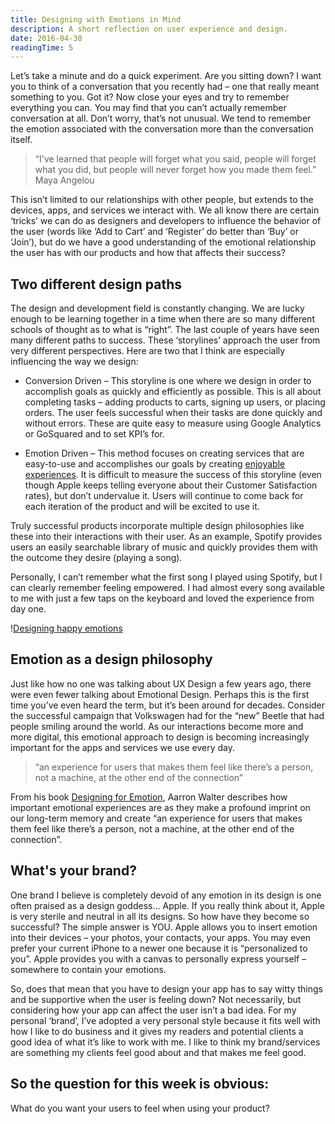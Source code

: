 ```yaml
---
title: Designing with Emotions in Mind
description: A short reflection on user experience and design.
date: 2016-04-30
readingTime: 5
---
```


Let’s take a minute and do a quick experiment. Are you sitting down? I want you to think of a conversation that you recently had &#8211; one that really meant something to you. Got it? Now close your eyes and try to remember everything you can. You may find that you can’t actually remember conversation at all. Don’t worry, that’s not unusual. We tend to remember the emotion associated with the conversation more than the conversation itself.

> “I've learned that people will forget what you said, people will forget what you did, but people will never forget how you made them feel.”<br />Maya Angelou

This isn’t limited to our relationships with other people, but extends to the devices, apps, and services we interact with. We all know there are certain ‘tricks’ we can do as designers and developers to influence the behavior of the user (words like ‘Add to Cart’ and ‘Register’ do better than ‘Buy’ or ‘Join’), but do we have a good understanding of the emotional relationship the user has with our products and how that affects their success?

## Two different design paths

The design and development field is constantly changing. We are lucky enough to be learning together in a time when there are so many different schools of thought as to what is “right”. The last couple of years have seen many different paths to success. These ‘storylines’ approach the user from very different perspectives. Here are two that I think are especially influencing the way we design:

* Conversion Driven &#8211; This storyline is one where we design in order to accomplish goals as quickly and efficiently as possible. This is all about completing tasks &#8211; adding products to carts, signing up users, or placing orders. The user feels successful when their tasks are done quickly and without errors. These are quite easy to measure using Google Analytics or GoSquared and to set KPI’s for.

* Emotion Driven &#8211; This method focuses on creating services that are easy-to-use and accomplishes our goals by creating <a href="/the-extra-effort-for-great-ux/" target="_blank">enjoyable experiences</a>. It is difficult to measure the success of this storyline (even though Apple keeps telling everyone about their Customer Satisfaction rates), but don’t undervalue it. Users will continue to come back for each iteration of the product and will be excited to use it.

Truly successful products incorporate multiple design philosophies like these into their interactions with their user. As an example, Spotify provides users an easily searchable library of music and quickly provides them with the outcome they desire (playing a song).

Personally, I can’t remember what the first song I played using Spotify, but I can clearly remember feeling empowered. I had almost every song available to me with just a few taps on the keyboard and loved the experience from day one.

!<a href="/images/articles/image.gif">Designing happy emotions</a>

## Emotion as a design philosophy

Just like how no one was talking about UX Design a few years ago, there were even fewer talking about Emotional Design. Perhaps this is the first time you’ve even heard the term, but it’s been around for decades. Consider the successful campaign that Volkswagen had for the “new” Beetle that had people smiling around the world. As our interactions become more and more digital, this emotional approach to design is becoming increasingly important for the apps and services we use every day.

> “an experience for users that makes them feel like there’s a person, not a machine, at the other end of the connection”

From his book <a href="https://abookapart.com/products/designing-for-emotion" target="_blank">Designing for Emotion</a>, Aarron Walter describes how important emotional experiences are as they make a profound imprint on our long-term memory and create “an experience for users that makes them feel like there’s a person, not a machine, at the other end of the connection”.

## What's your brand?

One brand I believe is completely devoid of any emotion in its design is one often praised as a design goddess… Apple. If you really think about it, Apple is very sterile and neutral in all its designs. So how have they become so successful? The simple answer is YOU. Apple allows you to insert emotion into their devices &#8211; your photos, your contacts, your apps. You may even prefer your current iPhone to a newer one because it is “personalized to you”. Apple provides you with a canvas to personally express yourself &#8211; somewhere to contain your emotions.

So, does that mean that you have to design your app has to say witty things and be supportive when the user is feeling down? Not necessarily, but considering how your app can affect the user isn’t a bad idea. For my personal ‘brand’, I’ve adopted a very personal style because it fits well with how I like to do business and it gives my readers and potential clients a good idea of what it’s like to work with me. I like to think my brand/services are something my clients feel good about and that makes me feel good.

## So the question for this week is obvious:<br />
What do you want your users to feel when using your product?